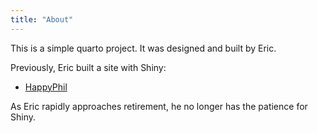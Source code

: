 ```yaml
---
title: "About"
---
```


This is a simple quarto project. It was designed and built by Eric.

Previously, Eric built a site with Shiny:

- [HappyPhil](http://happyphil.servebeer.com)

As Eric rapidly approaches retirement, he no longer has the patience for Shiny.